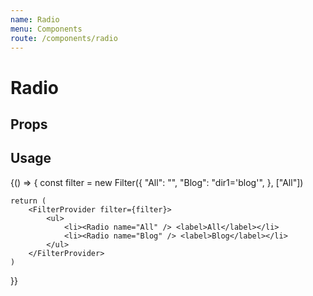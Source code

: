 ```yaml
---
name: Radio
menu: Components
route: /components/radio
---
```



# Radio

## Props
<PropsTable of={Radio} />

## Usage
<Playground>
{() => {
    const filter = new Filter({
        "All": "",
        "Blog": "dir1='blog'",
    }, ["All"])

    return (
        <FilterProvider filter={filter}>
            <ul>
                <li><Radio name="All" /> <label>All</label></li>
                <li><Radio name="Blog" /> <label>Blog</label></li>
            </ul>
        </FilterProvider>
    )
}}
</Playground>

